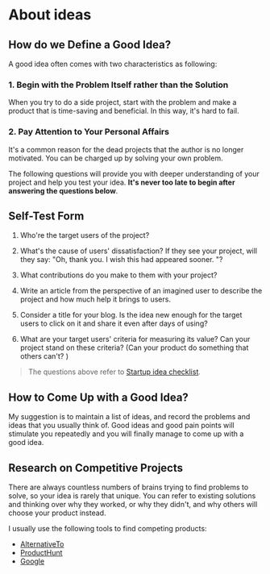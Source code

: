 # About ideas

## How do we Define a Good Idea?

A good idea often comes with two characteristics as following:

### 1. Begin with the Problem Itself rather than the Solution

When you try to do a side project, start with the problem and make a product that is time-saving and beneficial. In this way, it's hard to fail. 

### 2. Pay Attention to Your Personal Affairs

It's a common reason for the dead projects that the author is no longer motivated. You can be charged up by solving your own problem. 

The following questions will provide you with deeper understanding of your project and help you test your idea. **It's never too late to begin after answering the questions below**. 

## Self-Test Form

1. Who're the target users of the project?

2. What's the cause of users' dissatisfaction? If they see your project, will they say: "Oh, thank you. I wish this had appeared sooner. "? 

3. What contributions do you make to them with your project? 

4. Write an article from the perspective of an imagined user to describe the project and how much help it brings to users.

5. Consider a title for your blog. Is the idea new enough for the target users to click on it and share it even after days of using? 

6. What are your target users' criteria for measuring its value? Can your project stand on these criteria? (Can your product do something that others can't? )

> The questions above refer to [Startup idea checklist](https://www.defmacro.org/2019/03/26/startup-checklist.html). 

## How to Come Up with a Good Idea? 

My suggestion is to maintain a list of ideas, and record the problems and ideas that you usually think of. Good ideas and good pain points will stimulate you repeatedly and you will finally manage to come up with a good idea. 

## Research on Competitive Projects

There are always countless numbers of brains trying to find problems to solve, so your idea is rarely that unique. You can refer to existing solutions and thinking over why they worked, or why they didn't, and why others will choose your product instead.

I usually use the following tools to find competing products:

- [AlternativeTo](https://alternativeto.net/)
- [ProductHunt](https://www.producthunt.com/)
- [Google](https://google.com)

